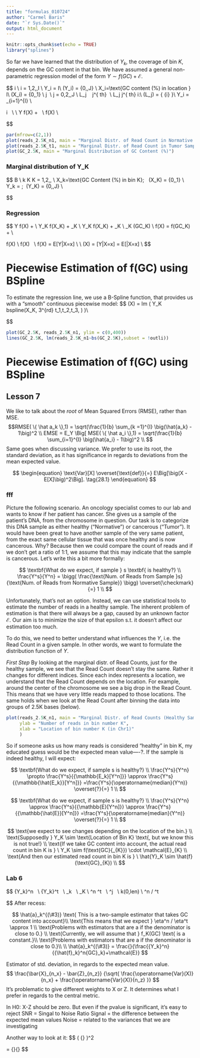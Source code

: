 ```yaml
---
title: "formulas_010724"
author: "Carmel Baris"
date: "`r Sys.Date()`"
output: html_document
---
```


```r
knitr::opts_chunk$set(echo = TRUE)
library("splines")
```

So far we have learned that the distribution of $Y_k$, the coverage of bin $K$, depends on the GC content in that bin. We have assumed a general non-parametric regression model of the form $Y \sim f(GC) + \mathcal{E}$. \n


$$
i \text{ is the location within the chromosome being sequenced}\\
i = 1,2,\cdots,I \\
Y_i = \text{Count of Reads in location } I\\
\Omega(Y_i) = \big\{0,\cdots,J\big\} \\
X_i=\text{GC content (%) in location } I\\
\Omega(X_i) = \big\{0,\cdots,1\big\} \\
j \ \text{ is the serial number of a given Read that starts a sequencing fragment}\\
j = 0,2,\cdots,J \\
L_j \ \text{ is the chromosomal location of the } \ j^{\ th} \ \text{ Read}\\
\text{In other words, } L_j \text{ maps each } j^{\ th} \text{ Read to its location } i:\\
\Omega(L_j) = \{ {i} \}\\
Y_i = \sum_{i=1}^{I} \big[𝟙_{L_j=i} \big] \\

\text{For a given location } i \text{ (bin size = 1), we assume that} \  \\
\text{ the regression model is of the non-parametric form: } \\
Y \sim f(X) + \mathcal{E} \ \ \\
\text{where } f(X) \text{ is the regression function that ties the number of reads (Y) to GC-content (X).} \\ 

$$

```r
par(mfrow=c(2,1))
plot(reads_2.5K_n1, main = "Marginal Distr. of Read Count in Normative Sample", ylim=c(0,600))
plot(reads_2.5K_t1, main = "Marginal Distr. of Read Count in Tumor Sample", ylim=c(0,600))
plot(GC_2.5K, main = "Marginal Distribution of GC Content (%)")
```

### Marginal distribution of Y_K
$$
B \text{ is a constant that represents the bin size. (e.g, 1 bin : 2,500 bases)} \\
k \in K \text{ is the serial number of a given bin: } K = 1,2,\cdots,\frac{\ I}{B} \\
X_k=\text{GC Content (%) in bin K}; \ 
\Omega(X_K) = \big\{0,\cdots,1\big\} \\
Y_k = \text{Count of Reads in bin k}; \ \Omega(Y_K) = \big\{0,\cdots,J\big\} \\

$$


### Regression  
$$
\textbf{Regression model is of the form: } 
Y \sim f(X) + \mathcal{E} \\
Y_K \sim f(X_K) + \mathcal{E}_K  \\
Y_K \sim f(X_K) + \mathcal{E}_K \\
\hat{Y}_K \sim \hat{f}(GC_K) \\
f(X) = \overline{Y_K} \sim f(GC_K) + \mathcal{E}  \\

\text{To estimate } f(X) \text{ we apply the} \textbf{ Method of Moments (MoM).} \\
\text{First, we define the dependent variable } f(X) \ \text{ to be a conditional expectation:} \\
f(X) = E[Y|X=x] \\
\text{Second, we substitute the conditional expectation with the sample average:} \\
\hat{f}(X) = \hat{E}[Y|X=x] = E[\hat{Y}|X=x] \\
\text{Third, we apply OLS by which the line of mean values converges with the regression line. }
$$

# Piecewise Estimation of f(GC) using BSpline
To estimate the regression line, we use a B-Spline function, 
that provides us with a "smooth" continuous piecewise model:
$$
\hat{f}(X) = lm \bigg( Y_K \sim bspline(X_K, 3^{rd} \text{ degree, knots = } t_1,t_2,t_3, \dots ) \bigg)\\

$$


```r
plot(GC_2.5K, reads_2.5K_n1, ylim = c(0,400))
lines(GC_2.5K, lm(reads_2.5K_n1~bs(GC_2.5K),subset = !outli))
```


# Piecewise Estimation of f(GC) using BSpline
## Lesson 7
We like to talk about the *root* of Mean Squared Errors (RMSE), rather than MSE.
$$RMSE( \{ \hat a_k \},1) = \sqrt(\frac{1}{b} \sum_{k =1}^{I} \big(\hat{a_k} - 1\big)^2 \\
EMSE = E_Y \Big[ MSE( \{ \hat a_i \},1) = \sqrt(\frac{1}{b} \sum_{i=1}^{I} \big(\hat{a_i} - 1\big)^2 \\
$$
Same goes when discussing variance. We prefer to use its root, the standard deviation, as it has significance in regards to deviations from the mean expected value.\n


$$
\begin{equation}
\text{Var}[X] \overset{\text{def}}{=} E\Big[\big(X - E[X]\big)^2\Big].
\tag{28.1}
\end{equation}
$$



### fff

Picture the following scenario.
An oncology specialist comes to our lab and wants to know if her patient has cancer.
She gives us a sample of the patient's DNA, from the chromosome in question.
Our task is to categorize this DNA sample as either healthy ("Normative") or cancerous ("Tumor").
It would have been great to have another sample of the very same patient,
 from the exact same cellular tissue that was once healthy and is now cancerous. 
Why? Because then we could compare the count of reads and if we don't get a ratio of 1:1, 
  we assume that this may indicate that the sample is cancerous.
Let's write this a bit more formally:

$$ 
\textbf{What do we expect, if sample } s \textbf{ is healthy?} \\
    \frac{Y^s}{Y^n} =
\bigg(
    \frac{\text{Num. of Reads from Sample }s}
         {\text{Num. of Reads from Normative Sample}} 
            \bigg) 
    \overset{\checkmark}{=} 1
    \\
$$


Unfortunately, that's not an option. 
Instead, we can use  statistical tools to estimate the number of reads in a healthy sample.
The inherent problem of estimation is that there will always be a gap, caused by an unknown factor $\mathcal{E}$.
Our aim is to minimize the size of that epsilon s.t. it doesn't affect our estimation too much.

To do this, we need to better understand what influences the $Y$, i.e. the Read Count in a given sample.
In other words, we want to formulate the distribution function of $Y$.

*First Step*
By looking at the marginal distr. of Read Counts, just for the healthy sample, we see that the Read Count doesn't stay the same.
Rather it changes for different indices. 
Since each index represents a location, we understand that the Read Count depends on the location. 
For example, around the center of the chromosome we see a big drop in the Read Count.
This means that we have very little reads mapped to those locations.
The same holds when we look at the Read Count after binning the data into groups of 2.5K bases (below).

```r
plot(reads_2.5K_n1, main = "Marginal Distr. of Read Counts (Healthy Sample)", ylim=c(0,600),
     ylab = "Number of reads in bin number K",
     xlab = "Location of bin number K (in Chr1)"
     )
```

So if someone asks us how many reads is considered "healthy" in bin K, my educated guess would be the expected mean value----?.
If the sample is indeed healthy, I will expect:

$$ 
\textbf{What do we expect, if sample s is healthy?} \\
    \frac{Y^s}{Y^n} 
      \propto \frac{Y^s}{{\mathbb{E_k}[Y^n]}} 
      \approx \frac{Y^s}{{\mathbb{\hat{E_k}}[Y^n]}} 
      =\frac{Y^s}{\operatorname{median}(Y^n)} 
    \overset{?}{=} 1
    \\
$$


$$ 
\textbf{What do we expect, if sample s is healthy?} \\
    \frac{Y^s}{Y^n} 
      \approx \frac{Y^s}{{\mathbb{E}[Y^n]}} 
      \approx \frac{Y^s}{{\mathbb{\hat{E}}[Y^n]}} 
      =\frac{Y^s}{\operatorname{median}(Y^n)} 
    \overset{?}{=} 1
    \\
$$



$$
\text{we expect to see changes depending on the location of the bin.} \\
\text{Supposedly } Y_K \sim \text{Location of Bin K} \text{, but we know this is not true!} \\
\text{If we take GC content into account, the actual read count in bin K is } \ Y_K \sim f(\text{GC}{_{K}}) \cdot \mathcal{E}_{K} \\
\text{And then our estimated read count in bin K is  } \ \hat{Y}_K \sim \hat{f}(\text{GC}_{K})  \\
$$


$$
\text{}
$$

### Lab 6
$$
{Y_k}^n \ \text{ Normative sample (Healthy)} \\
{Y_k}^t \sim  \ \text{ Tumor sample (Cancerous)} \\
\lambda_k \ \text{Mean Expected value of number of reads} \\
\mathcal{E}_K \\
\gamma^n \neq \gamma^t \ \text{ Poisson "noise"} \\
\eta^j \ \text{ Joint "noise"} \\
\text{Assumption: per location } k\in (0,len) \text{ the variances should be the same.} \\
\text{This means that we expect } \eta^n / \eta^t \approx 1

$$
After recess:

$$
\hat{a}_k^{(\#3)} \text{ This is a two-sample estimator that takes GC content into account}\\
\text{This means that we expect } \eta^n / \eta^t \approx 1 \\
\text{Problems with estimators that are a if the denominator is close to 0.} \\
\text{Currently, we will assume that } f_K(GC) \text{ is a constant.}\\
\text{Problems with estimators that are a if the denominator is close to 0.}\\
\\
\hat{a}_k^{(\#3)} = \frac{}{\frac{{Y_k}^n}{{\hat{f}_k}^n{GC}_k}+\mathcal{E}}
$$









Estimator of std. deviation, in regards to the expected mean value.
$$
\frac{\bar{X}_{n_x} - \bar{Z}_{n_z}}
      {\sqrt{
        \frac{\operatorname{Var}(X)}{n_x} +
        \frac{\operatorname{Var}(X)}{n_z} 
      }}
$$
It's problematic to give different weights to X or Z.
It determines what I prefer in regards to the central metric.

In H0: X-Z should be zero.
But even if the pvalue is significant, it's easy to reject 
SNR = Singal to Noise Ratio
Signal = the difference between the expected mean values
Noise = related to the variances that we are investigating


Another way to look at it: 
$$
\Bigg(
\frac{\bar{X}_{n_x} - \bar{Z}_{n_z}}
      {\sqrt{
        \frac{\operatorname{Var}(X)}{n_x} +
        \frac{\operatorname{Var}(X)}{n_z} 
      }}
\Bigg)^2

= \frac{\operatorname{Var}\big[{\operatorname{E}(Y|G=g)}\big]}
       {\operatorname{E}\big[{\operatorname{Var}(Y|G=g)}\big]}{}
$$


```{}
```







